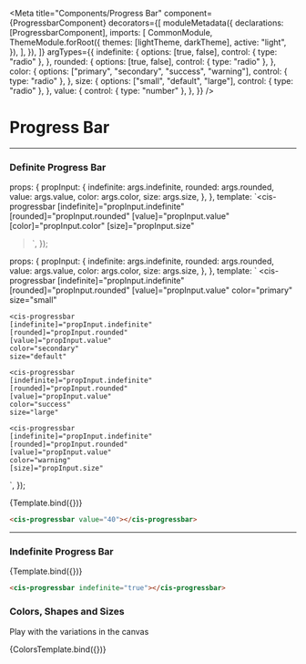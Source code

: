
<Meta
  title="Components/Progress Bar"
  component={ProgressbarComponent}
  decorators={[
    moduleMetadata({
      declarations: [ProgressbarComponent],
      imports: [
        CommonModule,
        ThemeModule.forRoot({
          themes: [lightTheme, darkTheme],
          active: "light",
        }),
      ],
    }),
  ]}
  argTypes={{
    indefinite: {
      options: [true, false],
      control: { type: "radio" },
    },
    rounded: {
      options: [true, false],
      control: { type: "radio" },
    },
    color: {
      options: ["primary", "secondary", "success", "warning"],
      control: { type: "radio" },
    },
    size: {
      options: ["small", "default", "large"],
      control: { type: "radio" },
    },
    value: {
      control: { type: "number" },
    },
  }}
/>

# Progress Bar

---

### Definite Progress Bar

  props: {
    propInput: {
      indefinite: args.indefinite,
      rounded: args.rounded,
      value: args.value,
      color: args.color,
      size: args.size,
    },
  },
  template: `<cis-progressbar
    [indefinite]="propInput.indefinite"
    [rounded]="propInput.rounded"
    [value]="propInput.value"
    [color]="propInput.color"
    [size]="propInput.size"
  ></cis-progressbar>`,
});

  props: {
    propInput: {
      indefinite: args.indefinite,
      rounded: args.rounded,
      value: args.value,
      color: args.color,
      size: args.size,
    },
  },
  template: `
  <cis-progressbar
    [indefinite]="propInput.indefinite"
    [rounded]="propInput.rounded"
    [value]="propInput.value"
    color="primary"
    size="small"
  ></cis-progressbar>
    <cis-progressbar
    [indefinite]="propInput.indefinite"
    [rounded]="propInput.rounded"
    [value]="propInput.value"
    color="secondary"
    size="default"
  ></cis-progressbar>
    <cis-progressbar
    [indefinite]="propInput.indefinite"
    [rounded]="propInput.rounded"
    [value]="propInput.value"
    color="success"
    size="large"
  ></cis-progressbar>
    <cis-progressbar
    [indefinite]="propInput.indefinite"
    [rounded]="propInput.rounded"
    [value]="propInput.value"
    color="warning"
    [size]="propInput.size"
  ></cis-progressbar>
  `,
});

<Canvas>
  <Story name="Definite Progress Bar" args={{ value: 40 }}>
    {Template.bind({})}
  </Story>
</Canvas>

```html
<cis-progressbar value="40"></cis-progressbar>
```

<ArgsTable story="Definite Progress Bar" />

---

### Indefinite Progress Bar

<Canvas>
  <Story name="Indefinite Progress Bar" args={{ indefinite: true }}>
    {Template.bind({})}
  </Story>
</Canvas>

```html
<cis-progressbar indefinite="true"></cis-progressbar>
```

### Colors, Shapes and Sizes

Play with the variations in the canvas

<Canvas>
  <Story name="Variants" args={{ indefinite: true, rounded: true }}>
    {ColorsTemplate.bind({})}
  </Story>
</Canvas>
